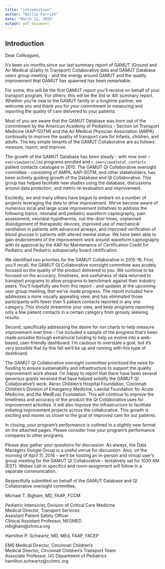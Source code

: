 ```yaml
---
title: "introduction"
author: "Rollie Parrish"
date: "March 12, 2016"
output: pdf_document
---
```



## Introduction   

Dear Colleagues,

It's been six months since our last summary report of GAMUT (Ground and Air Medical qUality in Transport) Collaborative data and GAMUT Database users group meeting - and the energy around GAMUT and the quality improvement that GAMUT has spawned has been remarkable.  

For some, this will be the first GAMUT report you'll receive on behalf of your transport program.  For others, this will be the 3rd or 4th summary report.  Whether you're new to the GAMUT family or a longtime partner, we welcome you and thank you for your commitment to measuring and reporting the quality of care delivered to your patients.

Most of you are aware that the GAMUT Database was born out of the commitment by the
American Academy of Pediatrics - Section on Transport Medicine (AAP-SOTM) and the Air Medical Physician Association (AMPA) continually to improve the quality of transport care for infants, children, and adults.  The key simple tenants of the GAMUT Collaborative are as follows:  measure, report, and improve.  

The growth of the GAMUT Database has been steady - with now over `r overview$enrolled` programs enrolled and `r overview$total_contacts` patient contacts cataloged in 2015.  The GAMUT QI Collaborative oversight committee - consisting of AMPA, AAP-SOTM, and other stakeholders, has been actively guiding growth of the Database and QI Collaborative. This group has helped facilitate new studies using the database, discussions around data protection, and metric re-evaluation and improvement.  

Excitedly, we and many others have begun to embark on a number of projects leveraging the data to drive improvement.  We've become aware of numerous local and large scale improvement initiatives to address the following topics: neonatal and pediatric waveform capnography, pain assessment, neonatal hypothermia, out-the-door times, unplanned dislodgement of therapeutic devices, improved use of mechanical ventilation in patients with advanced airways, and improved verification of blood glucose in patients with altered mental status.   We have been able to gain endorsement of the improvement work around waveform capnography with its approval by the AAP for Maintenance of Certification Credit for Pediatric and Pediatric subspecialty board certification.

We identified two priorities for the GAMUT Collaborative in 2015-16.  First, you'll recall, the GAMUT QI Collaborative oversight committee was acutely focused on the quality of the product delivered to you. We continue to be focused on the accuracy, timeliness, and usefulness of data returned to transport programs to allow programs to benchmark against their industry peers.  You'll hopefully see from this report - and updates at the upcoming user group meeting, that we've made progress.  The report included here addresses a more visually appealing view, and has eliminated those participants with fewer than 5 patient contacts reported in any one category.  This should streamline your view, and keep programs reporting only a few patient contacts in a certain category from grossly skewing results.  

Second, specifically addressing the desire for run charts to help measure improvement over time - I've included a sample of the progress that's been made possible through extramural funding to help us evolve into a web-based, user-friendly dashboard.  I'm cautious to overstate a goal, but it's very possible that by this fall we'll be up and running with this type of dashboard.


The GAMUT QI Collaborative oversight committee prioritized the need for funding to ensure sustainability and infrastructure to support the quality improvement work ahead.  I'm happy to report that there have been several generous grants received that have helped solidify the GAMUT QI Collaborative's work.  Akron Children's Hospital Foundation, Cincinnati Children's Division of Emergency Medicine, Laerdal Foundation for Acute Medicine, and the MedEvac Foundation. This will continue to improve the timeliness and accuracy of the product the QI Collaborative uses for improvement activities. It will also improve the infrastructure to facilitate initiating improvement projects across the collaborative.  This growth is exciting and moves us closer to the goal of improved care for our patients.  

In closing, your program's performance is outlined in a slightly new format on the attached pages.  Please consider how your program's performance compares to other programs. 

Please also gather your questions for discussion.  As always, the Data Managers Google Group is a useful venue for discussion.  Also, on the morning of April 11, 2016 - we'll be hosting an in-person and virtual user's group meeting for the GAMUT QI Collaborative - tentatively set for 1030 AM (EST).  Webex call-in specifics and room-assignment will follow in a separate communication.

Respectfully submitted on behalf of the GAMUT Database and QI Collaborative oversight committee,


\vfill  

   Michael T. Bigham, MD, FAAP, FCCM  
   
   Pediatric Intensivist, Division of Critical Care Medicine  
   Medical Director, Transport Services  
   Assistant Patient Safety Officer  
   Clinical Assistant Professor, NEOMED  
   mbigham@chmca.org  
   

\vfill  

 Hamilton P. Schwartz, MD, MEd, FAAP, FACEP
 
 EMS Medical Director, Cincinnati Children's  
 Medical Director, Cincinnati Children's Transport Team  
 Associate Professor, UC Department of Pediatrics  
 hamilton.schwartz@cchmc.org  

\vfill
